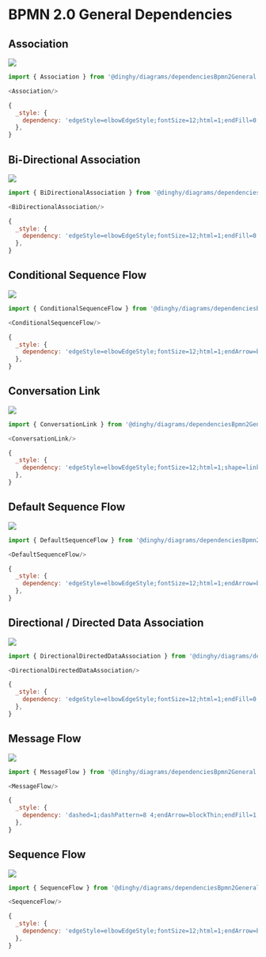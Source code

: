 
# BPMN 2.0 General Dependencies


## Association

<Tabs>
  <TabItem value="Preview">

![](./association.png#drawio)

  </TabItem>
  <TabItem value="Usage">
    
```js
import { Association } from '@dinghy/diagrams/dependenciesBpmn2General'

<Association/>
```

  </TabItem>
  <TabItem value="Definition">
    
```js
{
  _style: {
    dependency: 'edgeStyle=elbowEdgeStyle;fontSize=12;html=1;endFill=0;startFill=0;endSize=6;startSize=6;dashed=1;dashPattern=1 4;endArrow=none;startArrow=none;',
  },
}
```

  </TabItem>
</Tabs>


## Bi-Directional Association

<Tabs>
  <TabItem value="Preview">

![](./bi-directional-association.png#drawio)

  </TabItem>
  <TabItem value="Usage">
    
```js
import { BiDirectionalAssociation } from '@dinghy/diagrams/dependenciesBpmn2General'

<BiDirectionalAssociation/>
```

  </TabItem>
  <TabItem value="Definition">
    
```js
{
  _style: {
    dependency: 'edgeStyle=elbowEdgeStyle;fontSize=12;html=1;endFill=0;startFill=0;endSize=6;startSize=6;dashed=1;dashPattern=1 4;endArrow=openThin;startArrow=openThin;',
  },
}
```

  </TabItem>
</Tabs>


## Conditional Sequence Flow

<Tabs>
  <TabItem value="Preview">

![](./conditional-sequence-flow.png#drawio)

  </TabItem>
  <TabItem value="Usage">
    
```js
import { ConditionalSequenceFlow } from '@dinghy/diagrams/dependenciesBpmn2General'

<ConditionalSequenceFlow/>
```

  </TabItem>
  <TabItem value="Definition">
    
```js
{
  _style: {
    dependency: 'edgeStyle=elbowEdgeStyle;fontSize=12;html=1;endArrow=blockThin;endFill=1;startArrow=diamondThin;startFill=0;endSize=6;startSize=10;',
  },
}
```

  </TabItem>
</Tabs>


## Conversation Link

<Tabs>
  <TabItem value="Preview">

![](./conversation-link.png#drawio)

  </TabItem>
  <TabItem value="Usage">
    
```js
import { ConversationLink } from '@dinghy/diagrams/dependenciesBpmn2General'

<ConversationLink/>
```

  </TabItem>
  <TabItem value="Definition">
    
```js
{
  _style: {
    dependency: 'edgeStyle=elbowEdgeStyle;fontSize=12;html=1;shape=link;',
  },
}
```

  </TabItem>
</Tabs>


## Default Sequence Flow

<Tabs>
  <TabItem value="Preview">

![](./default-sequence-flow.png#drawio)

  </TabItem>
  <TabItem value="Usage">
    
```js
import { DefaultSequenceFlow } from '@dinghy/diagrams/dependenciesBpmn2General'

<DefaultSequenceFlow/>
```

  </TabItem>
  <TabItem value="Definition">
    
```js
{
  _style: {
    dependency: 'edgeStyle=elbowEdgeStyle;fontSize=12;html=1;endArrow=blockThin;endFill=1;startArrow=dash;startFill=0;endSize=6;startSize=6;',
  },
}
```

  </TabItem>
</Tabs>


## Directional / Directed Data Association

<Tabs>
  <TabItem value="Preview">

![](./directional-directed-data-association.png#drawio)

  </TabItem>
  <TabItem value="Usage">
    
```js
import { DirectionalDirectedDataAssociation } from '@dinghy/diagrams/dependenciesBpmn2General'

<DirectionalDirectedDataAssociation/>
```

  </TabItem>
  <TabItem value="Definition">
    
```js
{
  _style: {
    dependency: 'edgeStyle=elbowEdgeStyle;fontSize=12;html=1;endFill=0;startFill=0;endSize=6;startSize=6;dashed=1;dashPattern=1 4;endArrow=openThin;startArrow=none;',
  },
}
```

  </TabItem>
</Tabs>


## Message Flow

<Tabs>
  <TabItem value="Preview">

![](./message-flow.png#drawio)

  </TabItem>
  <TabItem value="Usage">
    
```js
import { MessageFlow } from '@dinghy/diagrams/dependenciesBpmn2General'

<MessageFlow/>
```

  </TabItem>
  <TabItem value="Definition">
    
```js
{
  _style: {
    dependency: 'dashed=1;dashPattern=8 4;endArrow=blockThin;endFill=1;startArrow=oval;startFill=0;endSize=6;startSize=4;html=1;',
  },
}
```

  </TabItem>
</Tabs>


## Sequence Flow

<Tabs>
  <TabItem value="Preview">

![](./sequence-flow.png#drawio)

  </TabItem>
  <TabItem value="Usage">
    
```js
import { SequenceFlow } from '@dinghy/diagrams/dependenciesBpmn2General'

<SequenceFlow/>
```

  </TabItem>
  <TabItem value="Definition">
    
```js
{
  _style: {
    dependency: 'edgeStyle=elbowEdgeStyle;fontSize=12;html=1;endArrow=blockThin;endFill=1;',
  },
}
```

  </TabItem>
</Tabs>

